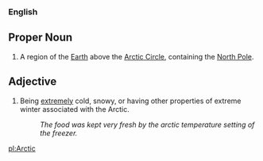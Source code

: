 ===English===
==Proper Noun==
# A region of the [[Earth]] above the [[Arctic Circle]], containing the [[North Pole]].
==Adjective==
# Being [[extremely]] cold, snowy, or having other properties of extreme winter associated with the Arctic.
#:''The food was kept very fresh by the arctic temperature setting of the freezer.''

[[pl:Arctic]]